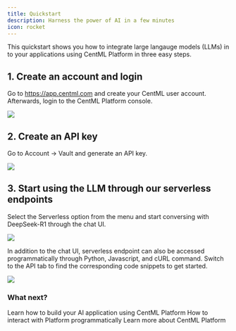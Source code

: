 ```yaml
---
title: Quickstart
description: Harness the power of AI in a few minutes
icon: rocket
---
```


This quickstart shows you how to integrate large langauge models (LLMs) in to your applications using CentML Platform in three easy steps.

## 1. Create an account and login
Go to https://app.centml.com and create your CentML user account. Afterwards, login to the CentML Platform console.

<Frame>
    <img src="/images/homepage.png" style={{ borderRadius: '0.5rem' }} />
</Frame>

## 2. Create an API key
Go to Account -> Vault and generate an API key.

<Frame>
    <img src="/images/api_token.png" style={{ borderRadius: '0.5rem' }} />
</Frame>

## 3. Start using the LLM through our serverless endpoints

Select the Serverless option from the menu and start conversing with DeepSeek-R1 through the chat UI.

<Frame>
    <img src="/images/chat.png" style={{ borderRadius: '0.5rem' }} />
</Frame>

In addition to the chat UI, serverless endpoint can also be accessed programmatically through Python, Javascript, and cURL command. Switch to the API tab to find the corresponding code snippets to get started.

<Frame>
    <img src="/images/api.png" style={{ borderRadius: '0.5rem' }} />
</Frame>

### What next?

<CardGroup cols={2}>
  <Card
    title="Our Services"
    icon="box-open-full"
    href="/apps/llm"
  >
    Learn how to build your AI application using CentML Platform
  </Card>
  <Card
    title="Clients"
    icon="terminal"
    href="/clients/setup"
  >
    How to interact with Platform programmatically
  </Card>
  <Card
    title="Resouces and Pricing"
    icon="coins"
    href="/resources/pricing"
  >
    Learn more about CentML Platform
  </Card>
</CardGroup>

